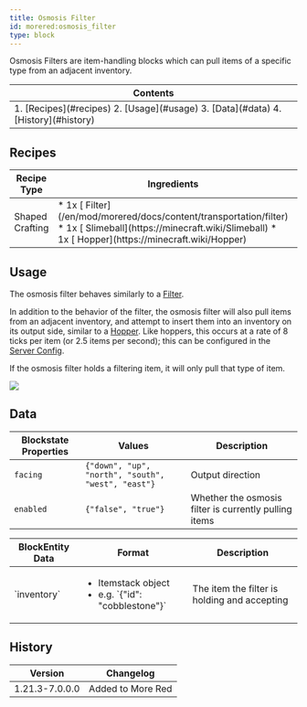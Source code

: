 ```yaml
---
title: Osmosis Filter
id: morered:osmosis_filter
type: block
---
```


Osmosis Filters are item-handling blocks which can pull items of a specific type from an adjacent inventory.

<table>
	<thead><tr><th>Contents</th></tr></thead>
	<tbody><tr><td>
		1. [Recipes](#recipes)
		2. [Usage](#usage)
		3. [Data](#data)
		4. [History](#history)
	</td></tr></tbody>
</table>

## Recipes

<table>
	<thead>
		<tr>
			<th>Recipe Type</th>
			<th>Ingredients</th>
			<th>Output</th>
			<th>Example</th>
		</tr>
	</thead>
	<tbody>
		<tr>
			<td>Shaped Crafting</td>
			<td style={{width: '30%'}}>
				* 1x [<ModAsset width={32} height={32} location='morered:filter'/> Filter](/en/mod/morered/docs/content/transportation/filter)
				* 1x [<ModAsset width={32} height={32} location='slime_ball'/> Slimeball](https://minecraft.wiki/Slimeball)
				* 1x [<ModAsset width={32} height={32} location='hopper'/> Hopper](https://minecraft.wiki/Hopper)
			</td>
			<td>
				* 1x Osmosis Filter
			</td>
			<td>
				![Shaped Crafting Recipe for Osmosis Filters](https://commoble.net/images/morered/recipes/osmosis_filter_recipe.png)
			</td>
		</tr>
	</tbody>
</table>

## Usage

The osmosis filter behaves similarly to a [Filter](/en/mod/morered/docs/content/transportation/filter).

In addition to the behavior of the filter, the osmosis filter will also pull items from an adjacent inventory,
and attempt to insert them into an inventory on its output side, similar to a [Hopper](https://minecraft.wiki/Hopper).
Like hoppers, this occurs at a rate of 8 ticks per item (or 2.5 items per second);
this can be configured in the [Server Config](/en/mod/morered/docs/configuration/server_config).

If the osmosis filter holds a filtering item, it will only pull that type of item.

![](https://commoble.net/images/tubesreloaded/osmosis_filter_showcase_2.gif)

## Data

| Blockstate Properties | Values | Description
| --- | - | -
| `facing` | `{"down", "up", "north", "south", "west", "east"}` | Output direction
| `enabled` | `{"false", "true"}` | Whether the osmosis filter is currently pulling items

<table>
	<thead><tr><th>BlockEntity Data</th><th>Format</th><th>Description</th></tr></thead>
	<tbody>
		<tr>
			<td>`inventory`</td>
			<td><ul><li>Itemstack object</li><li>e.g. `{"id": "cobblestone"}`</li></ul></td>
			<td>The item the filter is holding and accepting</td>
		</tr>
	</tbody>
</table>


## History
| Version | Changelog
| --- | -
| 1.21.3-7.0.0.0 | Added to More Red
